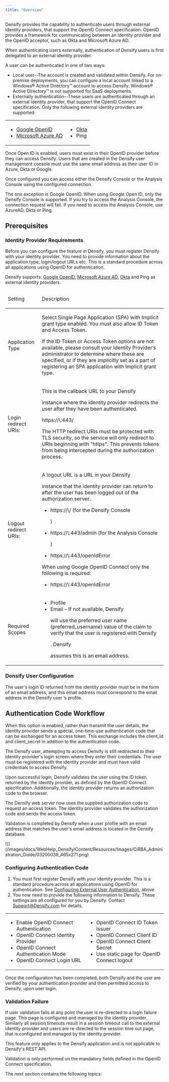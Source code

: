 ```yaml
---
title: "Overview"
---
```


Densify provides the capability to authenticate users through external identity providers, that support the OpenID Connect specification. OpenID provides a framework for communicating between an identity provider and the OpenID acceptor, such as Okta and Microsoft Azure AD.

When authenticating users externally, authentication of Densify users is first delegated to an external identity provider.

A user can be authenticated in one of two ways:

- Local user--The account is created and validated within Densify. For on-premise deployments, you can configure a local account linked to a Windows® Active Directory™ account to access Densify. Windows® Active Directory™ is not supported for SaaS deployments.
- Externally authentication--These users are authenticated through an external identity provider, that support the OpenID Connect specification. Only the following external identity providers are supported:

<table>
<col />

<col />

<tbody>
<tr>
<td>
<ul>
<li>
<a href="./External_User_Authentication_Example_Configuration_for_Google_OpenID">
Google OpenID</a>

</li>


<li>
<a href="./External_User_Authentication_Example_Configuration_for_Azure_Active_Directory">
Microsoft Azure AD</a>

</li>

</ul>

</td>

<td>
<ul>
<li>
<a href="./External_User_Authentication_Example_Configuration_for_Okta">
Okta</a>

</li>


<li>
Ping</li>

</ul>

</td>

</tr>

</tbody>

</table>

<Note>
  Once Open ID is enabled, users must exist in their OpenID provider before they can access Densify. Users that are created in the Densify user management console must use the same email address as their user ID in Azure, Okta or Google.
</Note>

Once configured you can access either the Densify Console or the Analysis Console using the configured connection.

<Note>
  The one exception is Google OpenID. When using Google Open ID, only the Densify Console is supported. If you try to access the Analysis Console, the connection request will fail. If you need to access the Analysis Console, use AzureAD, Okta or Ping.
</Note>

## Prerequisites

### Identity Provider Requirements

Before you can configure the feature in Densify, you must register Densify with your identity provider. You need to provide information about the application type, login/logout URLs etc. This is a standard procedure across all applications using OpenID for authentication.

Densify supports: [Google OpenID](./External_User_Authentication_Example_Configuration_for_Google_OpenID), [Microsoft Azure AD](./External_User_Authentication_Example_Configuration_for_Azure_Active_Directory), [Okta](./External_User_Authentication_Example_Configuration_for_Okta) and Ping as external identity providers.

<Accordion title="Table: Configuring Densify with the Identity Provider">
  <table>
  <col />

  <col />

  <thead>
  <tr>
  <td>
  <p>
  Setting</p>

  </td>

  <td>
  <p>
  Description</p>

  </td>

  </tr>

  </thead>

  <tr>
  <td>
  <p>
  Application Type</p>

  </td>

  <td>
  <p>
  Select Single Page Application (SPA) with Implicit grant type enabled. You must also allow ID Token and Access Token. </p>

  
  <p>
  If the ID Token or Access Token options are not available, please consult your Identity Provider’s administrator to determine where these are specified, or if they are implicitly set as a part of registering an SPA application with Implicit grant type. </p>

  </td>

  </tr>

  <tr>
  <td>
  <p>
  Login redirect URIs:</p>

  </td>

  <td>
  <p>
  This is the callback URL to your <span class="mc-variable Document.Densify variable">
  Densify</span>

   instance where the identity provider redirects the user after they have been authenticated. </p>

  
  <p>
  https://\<my-densify-instance\>:443/</p>

  
  <p>
  The HTTP redirect URIs must be protected with TLS security, so the service will only redirect to URIs beginning with "https". This prevents tokens from being intercepted during the authorization process.</p>

  </td>

  </tr>

  <tr>
  <td>
  <p>
  Logout redirect URIs:</p>

  </td>

  <td>
  <p>
  A logout URL is a URL in  your <span class="mc-variable Document.Densify variable">
  Densify</span>

   instance that the identity provider can return to after the user has been logged out of the authorization server. </p>

  <ul>
  <li>
  https://\<my-densify-instance\>/ (for the <span class="mc-variable Document.Densify_Console variable">
  Densify Console</span>

  )</li>

  
  <li>
  https://\<my-densify-instance\>:443/admin (for the <span class="mc-variable Document.Analysis_Console variable">
  Analysis Console</span>

  )</li>

  
  <li>
  https://\<my-densify-instance\>:443/openIdError</li>

  </ul>

  <p>
  When using Google OpenID Connect only the following is required:</p>

  <ul>
  <li>
  https://\<my-densify-instance\>:443/openIdError</li>

  </ul>

  </td>

  </tr>

  <tr>
  <td>
  <p>
  Required Scopes</p>

  </td>

  <td>
  <ul>
  <li>
  Profile</li>

  
  <li>
  Email – If not available, <span class="mc-variable Document.Company variable">
  Densify</span>

   will use the preferred user name (preferred_username) value of the claim to verify that the user is registered with <span class="mc-variable Document.Company variable">
  Densify</span>

  . <span class="mc-variable Document.Company variable">
  Densify</span>

   assumes this is an email address.</li>

  </ul>

  </td>

  </tr>

  </table>
</Accordion>

### Densify User Configuration

The user's login ID returned from the identity provider must be in the form of an email address, and this email address must correspond to the email address in the Densify user ’s profile.

## Authentication Code Workflow

When this option is enabled, rather than transmit the user details, the identity provider sends a special, one-time-use authentication code that can be exchanged for an access token. This exchange includes the client_id and client_secret in addition to the authentication code.

The Densify user, attempting to access Densify is still redirected to their identity provider's login screen where they enter their credentials.
The user must be registered with the identity provider and must have valid credentials to access Densify.

Upon successful login, Densify validates the user using the ID token returned by the identity provider, as defined by the OpenID Connect specification. Additionally, the identity provider returns an authorization code to the browser.

The Densify web server now uses the supplied authorization code to request an access token. The identity provider validates the authorization code and sends the access token.

Validation is completed by Densify when a user profile with an email address that matches the user's email address is located in the Densify database.

<Accordion title="Figure: Authentication Code Workflow">
  <Frame>
    ![](/images/docs/WebHelp_Densify/Content/Resources/Images/CiRBA_Administration_Guide/03200038_465x271.png)
  </Frame>
</Accordion>

### Configuring Authentication Code

1. You must first register Densify with your identity provider. This is a standard procedure across all applications using OpenID for authentication. See [Configuring External User Authentication](#Table_Configuring_ID_Provider), above
2. You now need to provide the following information to Densify. These settings are all configured for you by Densify. Contact [Support@Densify.com](mailto:Support@Densify.com) for details.

<table data-mc-conditions="CiRBA.SaaSOnly">
<col />

<col />

<tbody>
<tr>
<td>
<ul>
<li>
Enable OpenID Connect Authentication</li>


<li>
OpenID Connect Identity Provider </li>


<li>
OpenID Connect Authentication Mode </li>


<li>
OpenID Connect Login URL</li>

</ul>

</td>

<td>
<ul>
<li>
OpenID Connect ID Token Issuer </li>


<li>
OpenID Connect Client ID</li>


<li>
OpenID Connect Client Secret</li>


<li>
Use static page for OpenID Connect logout </li>

</ul>

</td>

</tr>

</tbody>

</table>

Once the configuration has been completed, both Densify and the user are verified by your authentication provider and then permitted access to Densify, upon user login.

### Validation Failure

If user validation fails at any point the user is re-directed to a login failure page. This page is configured and managed by the identity provider.
Similarly all session timeouts result in a session timeout call to the external identity provider and users are re-directed to the session time out page, that is configured and managed by the identity provider.

This feature only applies to the Densify application and is not applicable to Densify's REST API.

Validation is only performed on the mandatory fields defined in the OpenID Connect specification.

The next section contains the following topics: